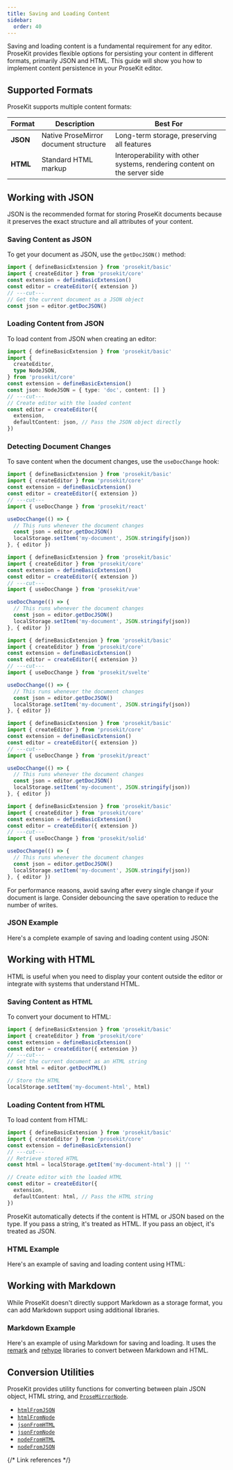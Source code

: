 ```yaml
---
title: Saving and Loading Content
sidebar:
  order: 40
---
```



Saving and loading content is a fundamental requirement for any editor. ProseKit provides flexible options for persisting your content in different formats, primarily JSON and HTML. This guide will show you how to implement content persistence in your ProseKit editor.

## Supported Formats

ProseKit supports multiple content formats:

| Format   | Description                           | Best For                                     |
| -------- | ------------------------------------- | -------------------------------------------- |
| **JSON** | Native ProseMirror document structure | Long-term storage, preserving all features   |
| **HTML** | Standard HTML markup                  | Interoperability with other systems, rendering content on the server side |

## Working with JSON

JSON is the recommended format for storing ProseKit documents because it preserves the exact structure and all attributes of your content.

### Saving Content as JSON

To get your document as JSON, use the `getDocJSON()` method:

```ts twoslash
import { defineBasicExtension } from 'prosekit/basic'
import { createEditor } from 'prosekit/core'
const extension = defineBasicExtension()
const editor = createEditor({ extension })
// ---cut---
// Get the current document as a JSON object
const json = editor.getDocJSON()
```

### Loading Content from JSON

To load content from JSON when creating an editor:

```ts twoslash
import { defineBasicExtension } from 'prosekit/basic'
import {
  createEditor,
  type NodeJSON,
} from 'prosekit/core'
const extension = defineBasicExtension()
const json: NodeJSON = { type: 'doc', content: [] }
// ---cut---
// Create editor with the loaded content
const editor = createEditor({
  extension,
  defaultContent: json, // Pass the JSON object directly
})
```

### Detecting Document Changes

To save content when the document changes, use the `useDocChange` hook:

<Tabs syncKey="ui-framework">

<TabItem label="React">

```ts twoslash
import { defineBasicExtension } from 'prosekit/basic'
import { createEditor } from 'prosekit/core'
const extension = defineBasicExtension()
const editor = createEditor({ extension })
// ---cut---
import { useDocChange } from 'prosekit/react'

useDocChange(() => {
  // This runs whenever the document changes
  const json = editor.getDocJSON()
  localStorage.setItem('my-document', JSON.stringify(json))
}, { editor })
```

</TabItem>

<TabItem label="Vue">

```ts twoslash
import { defineBasicExtension } from 'prosekit/basic'
import { createEditor } from 'prosekit/core'
const extension = defineBasicExtension()
const editor = createEditor({ extension })
// ---cut---
import { useDocChange } from 'prosekit/vue'

useDocChange(() => {
  // This runs whenever the document changes
  const json = editor.getDocJSON()
  localStorage.setItem('my-document', JSON.stringify(json))
}, { editor })
```

</TabItem>

<TabItem label="Svelte">

```ts twoslash
import { defineBasicExtension } from 'prosekit/basic'
import { createEditor } from 'prosekit/core'
const extension = defineBasicExtension()
const editor = createEditor({ extension })
// ---cut---
import { useDocChange } from 'prosekit/svelte'

useDocChange(() => {
  // This runs whenever the document changes
  const json = editor.getDocJSON()
  localStorage.setItem('my-document', JSON.stringify(json))
}, { editor })
```

</TabItem>

<TabItem label="Preact">

```ts twoslash
import { defineBasicExtension } from 'prosekit/basic'
import { createEditor } from 'prosekit/core'
const extension = defineBasicExtension()
const editor = createEditor({ extension })
// ---cut---
import { useDocChange } from 'prosekit/preact'

useDocChange(() => {
  // This runs whenever the document changes
  const json = editor.getDocJSON()
  localStorage.setItem('my-document', JSON.stringify(json))
}, { editor })
```

</TabItem>

<TabItem label="Solid">

```ts twoslash
import { defineBasicExtension } from 'prosekit/basic'
import { createEditor } from 'prosekit/core'
const extension = defineBasicExtension()
const editor = createEditor({ extension })
// ---cut---
import { useDocChange } from 'prosekit/solid'

useDocChange(() => {
  // This runs whenever the document changes
  const json = editor.getDocJSON()
  localStorage.setItem('my-document', JSON.stringify(json))
}, { editor })
```

</TabItem>

</Tabs>

<Aside type="caution">
  For performance reasons, avoid saving after every single change if your document is large. Consider debouncing the save operation to reduce the number of writes.
</Aside>

### JSON Example

Here's a complete example of saving and loading content using JSON:

<Demo story="save-json" />

## Working with HTML

HTML is useful when you need to display your content outside the editor or integrate with systems that understand HTML.

### Saving Content as HTML

To convert your document to HTML:

```ts twoslash
import { defineBasicExtension } from 'prosekit/basic'
import { createEditor } from 'prosekit/core'
const extension = defineBasicExtension()
const editor = createEditor({ extension })
// ---cut---
// Get the current document as an HTML string
const html = editor.getDocHTML()

// Store the HTML
localStorage.setItem('my-document-html', html)
```

### Loading Content from HTML

To load content from HTML:

```ts twoslash
import { defineBasicExtension } from 'prosekit/basic'
import { createEditor } from 'prosekit/core'
const extension = defineBasicExtension()
// ---cut---
// Retrieve stored HTML
const html = localStorage.getItem('my-document-html') || ''

// Create editor with the loaded HTML
const editor = createEditor({
  extension,
  defaultContent: html, // Pass the HTML string
})
```

<Aside>
  ProseKit automatically detects if the content is HTML or JSON based on the type. If you pass a string, it's treated as HTML. If you pass an object, it's treated as JSON.
</Aside>

### HTML Example

Here's an example of saving and loading content using HTML:

<Demo story="save-html" />

## Working with Markdown

While ProseKit doesn't directly support Markdown as a storage format, you can add Markdown support using additional libraries.

### Markdown Example

Here's an example of using Markdown for saving and loading. It uses the [remark](https://github.com/remarkjs/remark) and [rehype](https://github.com/rehypejs/rehype) libraries to convert between Markdown and HTML.

<Demo story="save-markdown" />

## Conversion Utilities

ProseKit provides utility functions for converting between plain JSON object, HTML string, and [`ProseMirrorNode`].

- [`htmlFromJSON`]
- [`htmlFromNode`]
- [`jsonFromHTML`]
- [`jsonFromNode`]
- [`nodeFromHTML`]
- [`nodeFromJSON`]

{/* Link references */}

[`ProseMirrorNode`]: /references/pm/model/#prose-mirror-node
[`jsonFromHTML`]: /references/core/#json-from-html
[`htmlFromJSON`]: /references/core/#html-from-json
[`nodeFromJSON`]: /references/core/#node-from-json
[`nodeFromHTML`]: /references/core/#node-from-html
[`htmlFromNode`]: /references/core/#html-from-node
[`jsonFromNode`]: /references/core/#json-from-node
